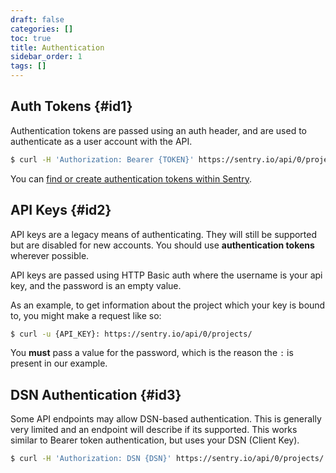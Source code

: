 ```yaml
---
draft: false
categories: []
toc: true
title: Authentication
sidebar_order: 1
tags: []
---
```

## Auth Tokens {#id1}

Authentication tokens are passed using an auth header, and are used to authenticate as a user account with the API.

```bash
$ curl -H 'Authorization: Bearer {TOKEN}' https://sentry.io/api/0/projects/
```

You can [find or create authentication tokens within Sentry](https://sentry.io/api/).

## API Keys {#id2}

<Alert level="warning" level="Note"><markdown>

API keys are a legacy means of authenticating. They will still be supported but are disabled for new accounts. You should use **authentication tokens** wherever possible.

</markdown></Alert>


API keys are passed using HTTP Basic auth where the username is your api key, and the password is an empty value.

As an example, to get information about the project which your key is bound to, you might make a request like so:

```bash
$ curl -u {API_KEY}: https://sentry.io/api/0/projects/
```

<Alert level="warning" level="Note"><markdown>

You **must** pass a value for the password, which is the reason the `:` is present in our example.

</markdown></Alert>


## DSN Authentication {#id3}

Some API endpoints may allow DSN-based authentication. This is generally very limited and an endpoint will describe if its supported. This works similar to Bearer token authentication, but uses your DSN (Client Key).

```bash
$ curl -H 'Authorization: DSN {DSN}' https://sentry.io/api/0/projects/
```
